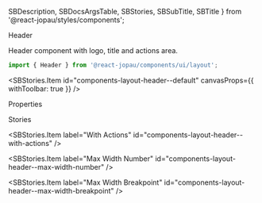   SBDescription,
  SBDocsArgsTable,
  SBStories,
  SBSubTitle,
  SBTitle
} from '@react-jopau/styles/components';

<SBTitle>Header</SBTitle>

<SBDescription>Header component with logo, title and actions area.</SBDescription>

```jsx dark
import { Header } from '@react-jopau/components/ui/layout';
```

<SBStories.Item id="components-layout-header--default" canvasProps={{ withToolbar: true }} />

<SBSubTitle>Properties</SBSubTitle>

<SBDocsArgsTable story="." noControls />

<SBSubTitle>Stories</SBSubTitle>

<SBStories>
<SBStories.Item label="With Logo" id="components-layout-header--with-logo" />

<SBStories.Item label="With Actions" id="components-layout-header--with-actions" />

<SBStories.Item label="Max Width Number" id="components-layout-header--max-width-number" />

<SBStories.Item label="Max Width Breakpoint" id="components-layout-header--max-width-breakpoint" />
</SBStories>

